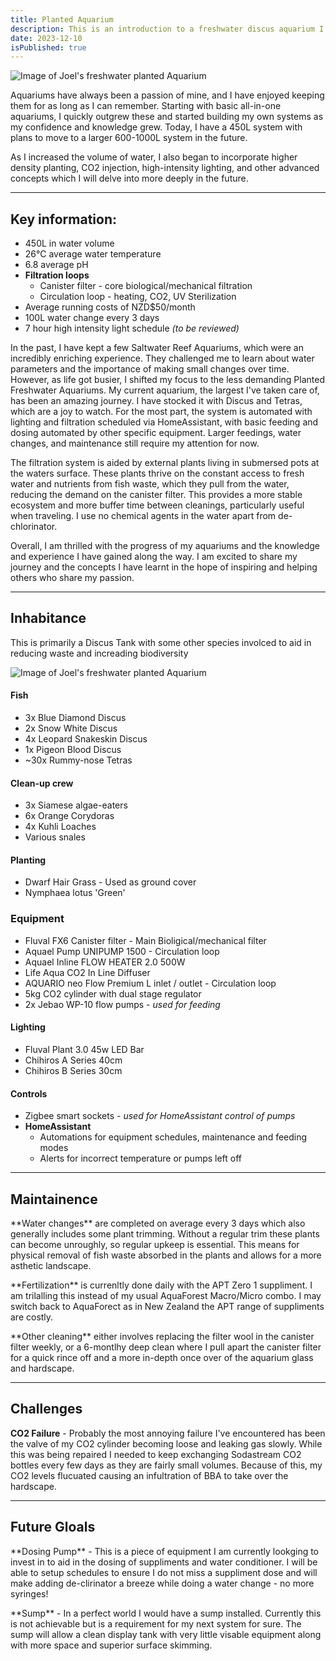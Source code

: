 ```yaml
---
title: Planted Aquarium
description: This is an introduction to a freshwater discus aquarium I keep at home. I will briefly explain inhabitance, equipment, maintenance, challenges, and future goals.
date: 2023-12-10
isPublished: true
---
```


<Image
  src="/images/blog/planted-aquarium/planted-aquarium-1.jpeg"
  title="Joel's Planted Aquarium"
  width={768}
  height={462}
  alt="Image of Joel's freshwater planted Aquarium"
  className="mx-auto overflow-hidden rounded-md"
/>

<p className="lead">
Aquariums have always been a passion of mine, and I have enjoyed keeping them
for as long as I can remember. Starting with basic all-in-one aquariums, I
quickly outgrew these and started building my own systems as my confidence and
knowledge grew. Today, I have a 450L system with plans to move to a larger
600-1000L system in the future.

As I increased the volume of water, I also began to incorporate higher density planting, CO2 injection, high-intensity lighting, and other advanced concepts which I will delve into more deeply in the future.

</p>

---

## Key information:

- 450L in water volume
- 26°C average water temperature
- 6.8 average pH
- **Filtration loops**
  - Canister filter - core biological/mechanical filtration
  - Circulation loop - heating, CO2, UV Sterilization
- Average running costs of NZD$50/month
- 100L water change every 3 days
- 7 hour high intensity light schedule _(to be reviewed)_

In the past, I have kept a few Saltwater Reef Aquariums, which were an incredibly enriching experience. They challenged me to learn about water parameters and the importance of making small changes over time. However, as life got busier, I shifted my focus to the less demanding Planted Freshwater Aquariums.
My current aquarium, the largest I've taken care of, has been an amazing journey. I have stocked it with Discus and Tetras, which are a joy to watch. For the most part, the system is automated with lighting and filtration scheduled via HomeAssistant, with basic feeding and dosing automated by other specific equipment. Larger feedings, water changes, and maintenance still require my attention for now.

The filtration system is aided by external plants living in submersed pots at the waters surface. These plants thrive on the constant access to fresh water and nutrients from fish waste, which they pull from the water, reducing the demand on the canister filter. This provides a more stable ecosystem and more buffer time between cleanings, particularly useful when traveling.
I use no chemical agents in the water apart from de-chlorinator.

Overall, I am thrilled with the progress of my aquariums and the knowledge and experience I have gained along the way. I am excited to share my journey and the concepts I have learnt in the hope of inspiring and helping others who share my passion.

---

## Inhabitance

This is primarily a Discus Tank with some other species involced to aid in reducing waste and increading biodiversity

<Image
  src="/images/blog/planted-aquarium/discus-2.jpeg"
  title="Home Planted Aquarium"
  width={768}
  height={462}
  alt="Image of Joel's freshwater planted Aquarium"
  className="mx-auto overflow-hidden rounded-md"
/>

#### Fish

- 3x Blue Diamond Discus
- 2x Snow White Discus
- 4x Leopard Snakeskin Discus
- 1x Pigeon Blood Discus
- ~30x Rummy-nose Tetras

#### Clean-up crew

- 3x Siamese algae-eaters
- 6x Orange Corydoras
- 4x Kuhli Loaches
- Various snales

#### Planting

- Dwarf Hair Grass - Used as ground cover
- Nymphaea lotus 'Green'

### Equipment

- Fluval FX6 Canister filter - Main Bioligical/mechanical filter
- Aquael Pump UNIPUMP 1500 - Circulation loop
- Aquael Inline FLOW HEATER 2.0 500W
- Life Aqua CO2 In Line Diffuser
- AQUARIO neo Flow Premium L inlet / outlet - Circulation loop
- 5kg CO2 cylinder with dual stage regulator
- 2x Jebao WP-10 flow pumps - _used for feeding_

<h4>Lighting</h4>

- Fluval Plant 3.0 45w LED Bar
- Chihiros A Series 40cm
- Chihiros B Series 30cm

#### Controls

- Zigbee smart sockets - _used for HomeAssistant control of pumps_
- **HomeAssistant**
  - Automations for equipment schedules, maintenance and feeding modes
  - Alerts for incorrect temperature or pumps left off

---

## Maintainence

<p>
  **Water changes** are completed on average every 3 days which also generally
  includes some plant trimming. Without a regular trim these plants can become
  unroughly, so regular upkeep is essential. This means for physical removal of
  fish waste absorbed in the plants and allows for a more asthetic landscape.
</p>
<p>
  **Fertilization** is currenltly done daily with the APT Zero 1 suppliment. I
  am trilalling this instead of my usual AquaForest Macro/Micro combo. I may
  switch back to AquaForect as in New Zealand the APT range of suppliments are
  costly.
</p>
<p>
  **Other cleaning** either involves replacing the filter wool in the canister
  filter weekly, or a 6-montlhy deep clean where I pull apart the canister
  filter for a quick rince off and a more in-depth once over of the aquarium
  glass and hardscape.
</p>

---

## Challenges

**CO2 Failure** - Probably the most annoying failure I've encountered has been the valve of my CO2 cylinder becoming loose and leaking gas slowly. While this was being repaired I needed to keep exchanging Sodastream CO2 bottles every few days as they are fairly small volumes. Because of this, my CO2 levels flucuated causing an infultration of BBA to take over the hardscape.

---

## Future Gloals

<p>
  **Dosing Pump** - This is a piece of equipment I am currently lookging to
  invest in to aid in the dosing of suppliments and water conditioner. I will be
  able to setup schedules to ensure I do not miss a suppliment dose and will
  make adding de-clirinator a breeze while doing a water change - no more
  syringes!
</p>
<p>
  **Sump** - In a perfect world I would have a sump installed. Currently this is
  not achievable but is a requirement for my next system for sure. The sump will
  allow a clean display tank with very little visable equipment along with more
  space and superior surface skimming.
</p>
